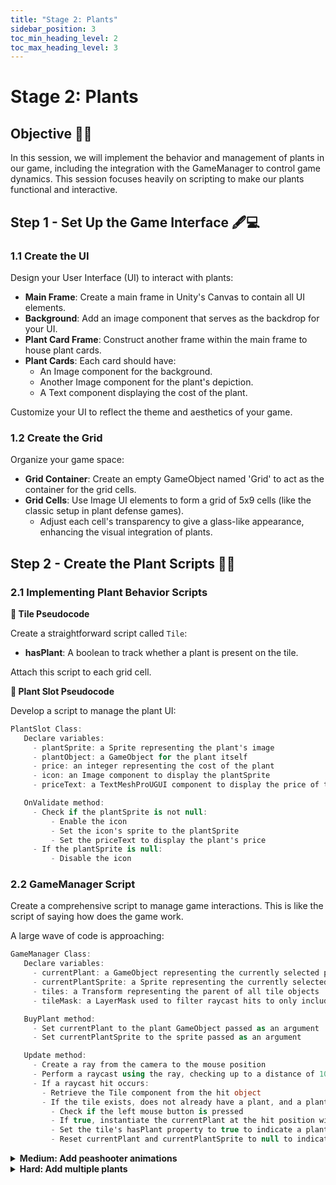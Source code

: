 ---
title: "Stage 2: Plants"
sidebar_position: 3
toc_min_heading_level: 2
toc_max_heading_level: 3
---

# Stage 2: Plants

## Objective 🧐🗿

In this session, we will implement the behavior and management of plants in our game, including the integration with the GameManager to control game dynamics. This session focuses heavily on scripting to make our plants functional and interactive.

## Step 1 - Set Up the Game Interface 🖋️💻

### 1.1 Create the UI

Design your User Interface (UI) to interact with plants:

- **Main Frame**: Create a main frame in Unity's Canvas to contain all UI elements.
- **Background**: Add an image component that serves as the backdrop for your UI.
- **Plant Card Frame**: Construct another frame within the main frame to house plant cards.
- **Plant Cards**: Each card should have:
  - An Image component for the background.
  - Another Image component for the plant's depiction.
  - A Text component displaying the cost of the plant.

Customize your UI to reflect the theme and aesthetics of your game.

### 1.2 Create the Grid

Organize your game space:

- **Grid Container**: Create an empty GameObject named 'Grid' to act as the container for the grid cells.
- **Grid Cells**: Use Image UI elements to form a grid of 5x9 cells (like the classic setup in plant defense games).
  - Adjust each cell's transparency to give a glass-like appearance, enhancing the visual integration of plants.

## Step 2 - Create the Plant Scripts 🌱📜

### 2.1 Implementing Plant Behavior Scripts

**📝 Tile Pseudocode**

Create a straightforward script called `Tile`:

- **hasPlant**: A boolean to track whether a plant is present on the tile.

Attach this script to each grid cell.

**📝 Plant Slot Pseudocode**

Develop a script to manage the plant UI:

```csharp
PlantSlot Class:
   Declare variables:
     - plantSprite: a Sprite representing the plant's image
     - plantObject: a GameObject for the plant itself
     - price: an integer representing the cost of the plant
     - icon: an Image component to display the plantSprite
     - priceText: a TextMeshProUGUI component to display the price of the plant

   OnValidate method:
     - Check if the plantSprite is not null:
         - Enable the icon
         - Set the icon's sprite to the plantSprite
         - Set the priceText to display the plant's price
     - If the plantSprite is null:
         - Disable the icon

```
### 2.2 GameManager Script

Create a comprehensive script to manage game interactions. This is like the script of saying how does the game work.

A large wave of code is approaching: 

```csharp
GameManager Class:
   Declare variables:
     - currentPlant: a GameObject representing the currently selected plant
     - currentPlantSprite: a Sprite representing the currently selected plant's image
     - tiles: a Transform representing the parent of all tile objects
     - tileMask: a LayerMask used to filter raycast hits to only include tile objects

   BuyPlant method:
     - Set currentPlant to the plant GameObject passed as an argument
     - Set currentPlantSprite to the sprite passed as an argument

   Update method:
     - Create a ray from the camera to the mouse position
     - Perform a raycast using the ray, checking up to a distance of 100 units, and only considering objects on the tileMask layer
     - If a raycast hit occurs:
       - Retrieve the Tile component from the hit object
       - If the tile exists, does not already have a plant, and a plant is currently selected:
         - Check if the left mouse button is pressed
         - If true, instantiate the currentPlant at the hit position with no rotation
         - Set the tile's hasPlant property to true to indicate a plant has been placed
         - Reset currentPlant and currentPlantSprite to null to indicate no plant is currently selected

```


<details>
    <summary><strong>Medium: Add peashooter animations</strong></summary>


**Goal: Implement interactive behaviors for the peashooooooooter.**

    **3.1 Gather your assets**

    Search online for peashooter assets to animate! Preferably peashooter sheet with a different image for each frame. 

    **3.2 Editing the sheet**

    Use the sprite editor and slice the sheet file, then replace the existing peashooter object's sprite with the peashooter sheet. 

    **3.3 Animate**

    Use the animation editor to create an animation! Simply drag the images onto the editor and click play until the animation looks right. 

</details>

<details>
    <summary><strong>Hard: Add multiple plants</strong></summary>

**Goal: Implement other plants other than the peashooter.**

    **Suggestions:**

        Walnut, repeater, talnut, potato mine, and my personal favorite cactus. 

</details>